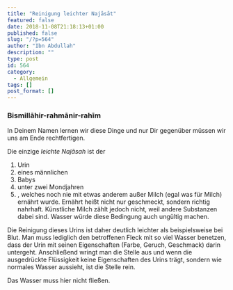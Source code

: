 ```yaml
---
title: "Reinigung leichter Najāsāt"
featured: false
date: 2018-11-08T21:18:13+01:00
published: false
slug: "/?p=564"
author: "Ibn Abdullah"
description: ""
type: post
id: 564
category:
  - Allgemein
tags: []
post_format: []
---
```


### Bismillāhir-rahmānir-rahīm

In Deinem Namen lernen wir diese Dinge und nur Dir gegenüber müssen wir uns am Ende rechtfertigen.

Die einzige _leichte Najāsah_ ist der

1. Urin
2. eines männlichen
3. Babys
4. unter zwei Mondjahren
5. , welches noch nie mit etwas anderem außer Milch (egal was für Milch) ernährt wurde. Ernährt heißt nicht nur geschmeckt, sondern richtig nahrhaft. Künstliche Milch zählt jedoch nicht, weil andere Substanzen dabei sind. Wasser würde diese Bedingung auch ungültig machen.

Die Reinigung dieses Urins ist daher deutlich leichter als beispielsweise bei Blut. Man muss lediglich den betroffenen Fleck mit so viel Wasser benetzen, dass der Urin mit seinen Eigenschaften (Farbe, Geruch, Geschmack) darin untergeht. Anschließend wringt man die Stelle aus und wenn die ausgedrückte Flüssigkeit keine Eigenschaften des Urins trägt, sondern wie normales Wasser aussieht, ist die Stelle rein.

Das Wasser muss hier nicht fließen.
